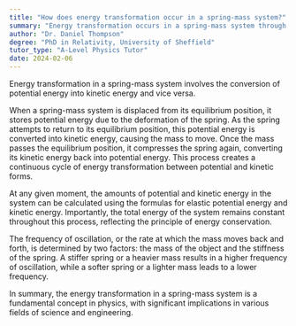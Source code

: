 ```yaml
---
title: "How does energy transformation occur in a spring-mass system?"
summary: "Energy transformation occurs in a spring-mass system through the conversion of potential energy to kinetic energy."
author: "Dr. Daniel Thompson"
degree: "PhD in Relativity, University of Sheffield"
tutor_type: "A-Level Physics Tutor"
date: 2024-02-06
---
```


Energy transformation in a spring-mass system involves the conversion of potential energy into kinetic energy and vice versa.

When a spring-mass system is displaced from its equilibrium position, it stores potential energy due to the deformation of the spring. As the spring attempts to return to its equilibrium position, this potential energy is converted into kinetic energy, causing the mass to move. Once the mass passes the equilibrium position, it compresses the spring again, converting its kinetic energy back into potential energy. This process creates a continuous cycle of energy transformation between potential and kinetic forms.

At any given moment, the amounts of potential and kinetic energy in the system can be calculated using the formulas for elastic potential energy and kinetic energy. Importantly, the total energy of the system remains constant throughout this process, reflecting the principle of energy conservation.

The frequency of oscillation, or the rate at which the mass moves back and forth, is determined by two factors: the mass of the object and the stiffness of the spring. A stiffer spring or a heavier mass results in a higher frequency of oscillation, while a softer spring or a lighter mass leads to a lower frequency.

In summary, the energy transformation in a spring-mass system is a fundamental concept in physics, with significant implications in various fields of science and engineering.
    